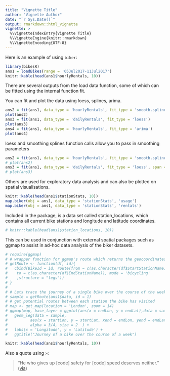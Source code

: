 ```yaml
---
title: "Vignette Title"
author: "Vignette Author"
date: "`r Sys.Date()`"
output: rmarkdown::html_vignette
vignette: >
  %\VignetteIndexEntry{Vignette Title}
  %\VignetteEngine{knitr::rmarkdown}
  %\VignetteEncoding{UTF-8}
---
```


Here is an example of using `biker`:

```r
library(bikesR)
ans1 = loadBikes(range = '05Jul2017-11Jul2017')
knitr::kable(head(ans1$hourlyRentals, 10))
```

There are several outputs from the load data function, some of which can be fitted using the internal function fit.

You can fit and plot the data using loess, splines, arima.


```r
ans2 = fit(ans1, data_type = 'hourlyRentals', fit_type = 'smooth.spline')
plot(ans2)
ans3 = fit(ans1, data_type = 'dailyRentals', fit_type = 'loess')
plot(ans3)
ans4 = fit(ans1, data_type = 'hourlyRentals', fit_type = 'arima')
plot(ans4)
```

loess and smoothing splines function calls allow you to pass in smoothing parameters
```r
ans2 = fit(ans1, data_type = 'hourlyRentals', fit_type = 'smooth.spline', spar = 0.5)
# plot(ans2)
ans3 = fit(ans1, data_type = 'dailyRentals', fit_type = 'loess', span = 5)
# plot(ans3)

```

Others are used for exploratory data analysis and can also be plotted on spatial visualisations.
```r
knitr::kable(head(ans1$stationStats, 10))
map.biker(obj = ans1, data_type = 'stationStats', 'usage')
map.biker(obj = ans1, data_type = 'stationStats', 'rentals')

```

Included in the package, is a data set called station_locations, which contains all current bike stations and longitude and latitude coordinates.
```r

# knitr::kable(head(ans1$station_locations, 10))
```

This can be used in conjunction with external spatial packages such as ggmap to assist in ad-hoc data analysis of the biker datasets.

```r
# require(ggmap)
# # wrapper function for ggmap's route which returns the geocoordinates of the route created by the route function.
# getRoute <- function(df, id){
#   cbind(BikeId = id, route(from = c(as.character(df$StartStationName)),
#    to = c(as.character(df$EndStationName)), mode = 'bicycling'
#    ,structure = "legs"))
# }
# 
# # Lets trace the journey of a single bike over the course of the week
# sample = getRoute(ans1$data, id = 1)
# # get potential routes between each station the bike has visited
# map <- get_map(location = 'London', zoom = 14)
# ggmap(map, base_layer = ggplot(aes(x = endLon, y = endLat),data = sample)) + 
#   geom_leg(data = sample,
#          aes(x = startLon, y = startLat, xend = endLon, yend = endLat),
#          alpha = 3/4, size = 2  ) + 
#   labs(x = 'Longitude', y = 'Latitude') + 
#   ggtitle("Journey of a bike over the course of a week")
```



```r
knitr::kable(head(ans1$hourlyRentals, 10))
```

Also a quote using `>`:

> "He who gives up [code] safety for [code] speed deserves neither."
([via](https://twitter.com/hadleywickham/status/504368538874703872))
